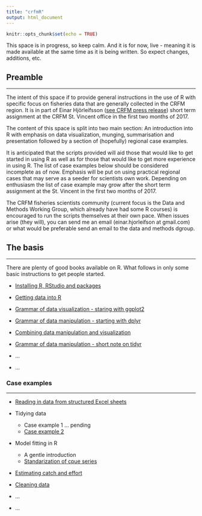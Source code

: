 ```yaml
---
title: "crfmR"
output: html_document
---
```


```r
knitr::opts_chunk$set(echo = TRUE)
```

This space is in progress, so keep calm. And it is for now, live - meaning it is made available at the same time as it is being written. So expect changes, additions, etc.

## Preamble
___

The intent of this space if to provide general instructions in the use of R with specific focus on fisheries data that are generally collected in the CRFM region. It is in part of Einar Hjörleifsson ([see CRFM press release](http://www.crfm.int/index.php?option=com_k2&view=item&id=544:top-fisheries-data-expert-from-iceland-shares-expertise-with-crfm-countries&Itemid=179)) short term assignment at the CRFM St. Vincent office in the first two months of 2017.

The content of this space is split into two main section: An introduction into R with emphasis on data visualization, munging, summarisation and presentation followed by a section of (hopefully) regional case examples.

It is anticipated that the scripts provided will aid those that would like to get started in using R as well as for those that would like to get more experience in using R. The list of case examples below should be considered incomplete as of now. Emphasis will be put on using practical regional cases that may serve as a seeder for scientists own work. Depending on enthusiasm the list of case example may grow after the short term assignment at the St. Vincent in the first two months of 2017.

The CRFM fisheries scientists community (current focus is the Data and Methods Working Group, which already have had some R courses) is encouraged to run the scripts themselves at their own pace. When issues arise (they will), you can send me an email (einar.hjorleifson at gmail.com) or what would be preferable send an email to the data and methods dgroup.

## The basis
___

There are plenty of good books available on R. What follows in only some basic instructions to get people started.

* [Installing R, RStudio and packages](installing.html)

* [Getting data into R](importing.html)

* [Grammar of data visualization - staring with ggplot2](ggplot2.html)

* [Grammar of data manipulation - starting with dplyr](dplyr.html)

* [Combining data manipulation and visualization](more_grammar.html)

* [Grammar of data manipulation - short note on tidyr](tidyr_introduction.html)

* ...

* ...

### Case examples
___


* [Reading in data from structured Excel sheets](importing_excel_data_101.html)

* Tidying data
    - Case example 1 ... pending
    - [Case example 2](tidyr_case2.html)
    

* Model fitting in R
    - A gentle introduction
    - [Standarization of cpue series](glm.html)

* [Estimating catch and effort](catch_and_effort.html)

* [Cleaning data](cleaning.html)

* ...

* ...

